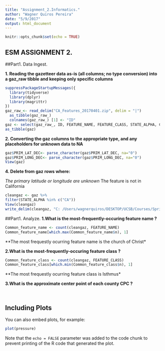 ```yaml
---
title: "Assignment_2.Informatics."
author: "Wagner Quiros Pereira"
date: "5/9/2017"
output: html_document
---
```


```r
knitr::opts_chunk$set(echo = TRUE)
```

## ESM ASSIGNMENT 2.

##Part1. Data Ingest.

**1. Reading the gazetteer data as-is (all columns; no type conversion) into a gaz_raw tibble and keeping only specific columns**

```r
suppressPackageStartupMessages({
  library(tidyverse)
  library(dplyr)
  library(magrittr)
})
gaz_raw_<- read_delim("CA_Features_20170401.zip", delim = "|")
  as_tibble(gaz_raw_)
  colnames(gaz_raw_) [1] <- "ID"
gaz <- select(gaz_raw_, ID, FEATURE_NAME, FEATURE_CLASS, STATE_ALPHA, COUNTY_NAME, PRIM_LAT_DEC, PRIM_LONG_DEC, SOURCE_LAT_DEC,  SOURCE_LONG_DEC, ELEV_IN_M, MAP_NAME, DATE_CREATED, DATE_EDITED)
as_tibble(gaz)
```

**2. Converting the gaz columns to the appropriate type, and any placeholders for unknown data to NA**

```r
gaz$PRIM_LAT_DEC<- parse_character(gaz$PRIM_LAT_DEC, na="0")
gaz$PRIM_LONG_DEC<- parse_character(gaz$PRIM_LONG_DEC, na="0")
View(gaz)
```

**4. Delete from gaz rows where:**

*The primary latitude or longitude are unknown
*The feature is not in California

```r
cleangaz <- gaz %>%
filter(STATE_ALPHA %in% c("CA")) 
View(cleangaz)
write_delim(cleangaz, "C: /Users/wagnerquiros/DESKTOP/UCSB/Courses/Spring 2017/Informatics/newprojects/Assignments_ESM262", delim= "|")
```


##Part1. Analyze.
**1.What is the most-frequently-occuring feature name ?**

```r
Common_feature_name <- count(cleangaz, FEATURE_NAME)
Common_feature_name[which.max(Common_feature_name$n), 1]
```

**The most frequestly ocurring feature name is the church of Christ*

**2.What is the most-frequently-occuring feature class ?**


```r
Common_feature_class <- count(cleangaz, FEATURE_CLASS)
Common_feature_class[which.min(Common_feature_class$n), 1]
```

**The most frequestly ocurring feature class is Isthmus*

**3.What is the approximate center point of each county CPC ?**

```r



```




```r



```

  
## Including Plots

You can also embed plots, for example:

```r
plot(pressure)
```

Note that the `echo = FALSE` parameter was added to the code chunk to prevent printing of the R code that generated the plot.

